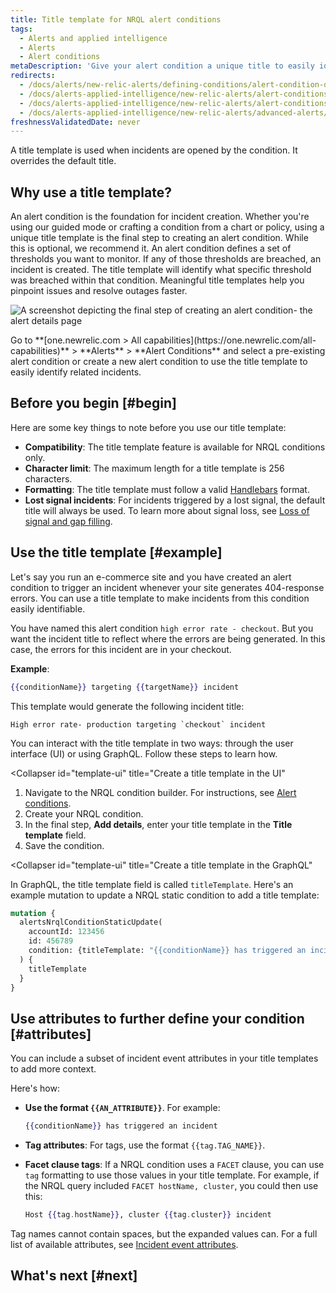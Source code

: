 ```yaml
---
title: Title template for NRQL alert conditions
tags:
  - Alerts and applied intelligence
  - Alerts
  - Alert conditions
metaDescription: 'Give your alert condition a unique title to easily identify related incidents.'
redirects:
  - /docs/alerts/new-relic-alerts/defining-conditions/alert-condition-descriptions
  - /docs/alerts-applied-intelligence/new-relic-alerts/alert-conditions/alert-descriptions
  - /docs/alerts-applied-intelligence/new-relic-alerts/alert-conditions/alert-custom-violation-descriptions
  - /docs/alerts-applied-intelligence/new-relic-alerts/advanced-alerts/advanced-techniques/alert-custom-violation-descriptions/
freshnessValidatedDate: never
---
```




A title template is used when incidents are opened by the condition. It overrides the default title.

## Why use a title template?
An alert condition is the foundation for incident creation. Whether you're using our guided mode or crafting a condition from a chart or policy, using a unique title template is the final step to creating an alert condition. While this is optional, we recommend it. An alert condition defines a set of thresholds you want to monitor. If any of those thresholds are breached, an incident is created. The title template will identify what specific threshold was breached within that condition. Meaningful title templates help you pinpoint issues and resolve outages faster.

<img
    title="alert details page"
    alt="A screenshot depicting the final step of creating an alert condition- the alert details page"
    src={alertsAddingAlertDetailstoanAlertCondition}
/>

<figcaption>
    Go to  <DoNotTranslate>**[one.newrelic.com > All capabilities](https://one.newrelic.com/all-capabilities)**</DoNotTranslate> > <DoNotTranslate> **Alerts** </DoNotTranslate> > <DoNotTranslate> **Alert Conditions**</DoNotTranslate> and select a pre-existing alert condition or create a new alert condition to use the title template to easily identify related incidents.
</figcaption>

## Before you begin [#begin]

Here are some key things to note before you use our title template: 

* **Compatibility**: The title template feature is available for NRQL conditions only.
* **Character limit**: The maximum length for a title template is 256 characters.
* **Formatting**: The title template must follow a valid [Handlebars](https://handlebarsjs.com/guide/) format. 
* **Lost signal incidents**: For incidents triggered by a lost signal, the default title will always be used. To learn more about signal loss, see [Loss of signal and gap filling](/docs/apis/nerdgraph/examples/nerdgraph-api-loss-signal-gap-filling/). 

## Use the title template [#example]

Let's say you run an e-commerce site and you have created an alert condition to trigger an incident whenever your site generates 404-response errors. You can use a title template to make incidents from this condition easily identifiable.

You have named this alert condition `high error rate - checkout`. But you want the incident title to reflect where the errors are being generated. In this case, the errors for this incident are in your checkout.

**Example**: 

```handlebars
{{conditionName}} targeting {{targetName}} incident
```

This template would generate the following incident title:

```
High error rate- production targeting `checkout` incident
```

You can interact with the title template in two ways: through the user interface (UI) or using GraphQL.  Follow these steps to learn how.

<CollapserGroup>

 <Collapser
   id="template-ui"
   title="Create a title template in the UI"
 >

1. Navigate to the NRQL condition builder. For instructions, see [Alert conditions](docs/alerts-applied-intelligence/new-relic-alerts/alert-conditions/alert-conditions/).
2. Create your NRQL condition.
3. In the final step, **Add details**, enter your title template in the **Title template** field.
4. Save the condition.

 </Collapser>

 <Collapser
   id="template-ui"
   title="Create a title template in the GraphQL"
 >


In GraphQL, the title template field is called `titleTemplate`. Here's an example mutation to update a NRQL static condition to add a title template:

```graphql
mutation {
  alertsNrqlConditionStaticUpdate(
    accountId: 123456
    id: 456789
    condition: {titleTemplate: "{{conditionName}} has triggered an incident"}
  ) {
    titleTemplate
  }
}
```
 </Collapser>
 </CollapserGroup>

## Use attributes to further define your condition [#attributes]

You can include a subset of incident event attributes in your title templates to add more context. 

Here's how:

* **Use the format `{{AN_ATTRIBUTE}}`**. For example:

    ```handlebars
    {{conditionName}} has triggered an incident
    ```
* **Tag attributes**: For tags, use the format `{{tag.TAG_NAME}}`.
 * **Facet clause tags**: If a NRQL condition uses a `FACET` clause, you can use `tag` formatting to use those values in your title template. For example, if the NRQL query included `FACET hostName, cluster`, you could then use this:

    ```handlebars
    Host {{tag.hostName}}, cluster {{tag.cluster}} incident
    ```

Tag names cannot contain spaces, but the expanded values can. For a full list of available attributes, see [Incident event attributes](/docs/alerts-applied-intelligence/new-relic-alerts/advanced-alerts/understand-technical-concepts/incident-event-attributes).

## What's next [#next]


